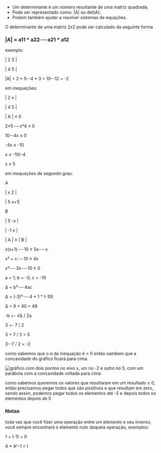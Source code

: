 






-   Um determinante é um número resultante de uma matriz quadrada;
-   Pode ser representado como: \|A\| ou det(A);
-   Podem também ajudar a resolver sistemas de equações.








O determinante de uma matriz 2x2 pode ser calculado da seguinte forma

### \|A\| = a11 \* a22 --- a21 \* a12

exemplo:

\| 2 3 \|

\| 4 5 \|

\|A\| = 2 \* 5--4 \* 3 = 10--12 = -2

em inequações:

\| 2 x \|

\| 4 5 \|

\| A \| ≤ 0

2\*5 --- x\*4 ≤ 0

10--4x ≤ 0

-4x ≤ -10

x ≤ -10/-4

x ≤ 5

em inequações de segundo grau:

A

\| x 2 \|

\| 5 x+1\|

B

\| 5 -x \|

\| -1 x \|

\| A \| ≥ \| B \|

x(x+1) --- 10 ≥ 5x --- x

x² + x --- 10 ≥ 4x

x² --- 3x --- 10 ≥ 0

a = 1; b = -3; c = -10

Δ = b² --- 4ac

Δ = (-3)² --- 4 \* 1 \* (-10)

Δ = 9 + 40 = 49

-b +- √Δ / 2a

3 +- 7 / 2

3 + 7 / 2 = 5

3--7 / 2 = -2

como sabemos que o *a* da inequação é \> 0 então sambem que a
concavidade do gráfico ficará para cima.

![gráfico com dois pontos no eixo x, um no -2 e outro no 5, com um
parábola com a concavidade voltada para cima](image_149.png)

como sabemos queremos os valores que resultaram em um resultado ≥ 0,
então precisamos pegar todos que são positivos e que resultam em zero,
sendo assim, podemos pegar todos os elementos até -2 e depois todos os
elementos depois de 5








### Notas

toda vez que você fizer uma operação entre um elemento e seu inverso,
você sempre encontrará o elemento nulo daquela operação, exemplos:

1 + (-1) = 0

A \* A\^-1 = I


